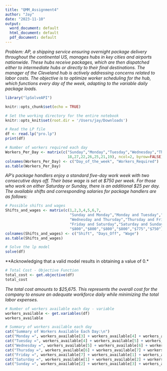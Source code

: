 ```yaml
---
title: "QMM_Assignment4"
author: "Jay"
date: "2023-11-10"
output:
  word_document: default
  html_document: default
  pdf_document: default
---
```


*Problem: AP, a shipping service ensuring overnight package delivery throughout the continental US, manages hubs in key cities and airports nationwide. These hubs receive packages, which are then dispatched either to intermediate hubs or directly to their final destinations. The manager of the Cleveland hub is actively addressing concerns related to labor costs. The objective is to optimize worker scheduling for the hub, which functions every day of the week, adapting to the variable daily package loads.*

```r

library("lpSolveAPI")

knitr::opts_chunk$set(echo = TRUE)

# Set the working directory for the entire notebook
knitr::opts_knit$set(root.dir = '/Users/jay/Downloads')
```

```r
# Read the LP file
df <- read.lp("pro.lp")
print(df)

```

```r
# Number of workers required each day
Workers_Per_Day <- matrix(c("Sunday","Monday","Tuesday","Wednesday","Thursday","Friday","Saturday",
                            18,27,22,26,25,21,19), ncol=2, byrow=FALSE)
colnames(Workers_Per_Day) <- c("Day_of_the_week", "Workers_Required")
as.table(Workers_Per_Day)
```
*AP's package handlers enjoy a standard five-day work week with two consecutive days off. Their base wage is set at $750 per week. For those who work on either Saturday or Sunday, there is an additional $25 per day. The available shifts and corresponding salaries for package handlers are as follows:*
```r
# Possible shifts and wages
Shifts_and_wages <- matrix(c(1,2,3,4,5,6,7,
                             "Sunday and Monday","Monday and Tuesday","Tuesday and Wednesday",
                             "Wednesday and Thursday","Thursday and Friday",
                             "Friday and Saturday","Saturday and Sunday", "$775",
                             "$800","$800","$800","$800","$775","$750"), ncol=3, byrow=FALSE)
colnames(Shifts_and_wages) <- c("Shift", "Days_Off", "Wage")
as.table(Shifts_and_wages)

```

```r
# Solve the lp model
solve(df)
```

**Acknowledging that a valid model results in obtaining a value of 0.*    

```r
# Total Cost - Objective Function
total_cost <- get.objective(df)
total_cost
```
*The total cost amounts to $25,675. This represents the overall cost for the company to ensure an adequate workforce daily while minimizing the total labor expenses.*

```r
# Number of workers available each day - variable
workers_available <- get.variables(df)
workers_available
```

```r
# Summary of workers available each day
cat("Summary of Workers Available Each Day:\n")
cat("Monday =", workers_available[3] + workers_available[4] + workers_available[5] + workers_available[6] + workers_available[7], "Workers\n")
cat("Tuesday =", workers_available[4] + workers_available[5] + workers_available[6] + workers_available[7] + workers_available[1], "Workers\n")
cat("Wednesday =", workers_available[5] + workers_available[6] + workers_available[7] + workers_available[1] + workers_available[2], "Workers\n")
cat("Thursday =", workers_available[6] + workers_available[7] + workers_available[1] + workers_available[2] + workers_available[3], "Workers\n")
cat("Friday =", workers_available[7] + workers_available[1] + workers_available[2] + workers_available[3] + workers_available[4], "Workers\n")
cat("Saturday =", workers_available[1] + workers_available[2] + workers_available[3] + workers_available[4] + workers_available[5], "Workers\n")
cat("Sunday =", workers_available[2] + workers_available[3] + workers_available[4] + workers_available[5] + workers_available[6], "Workers\n")
```








